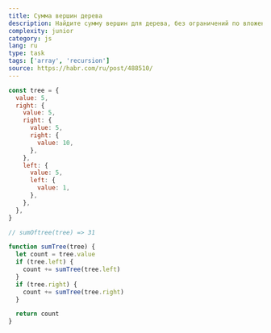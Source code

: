 ```yaml
---
title: Сумма вершин дерева
description: Найдите сумму вершин для дерева, без ограничений по вложенности
complexity: junior
category: js
lang: ru
type: task
tags: ['array', 'recursion']
source: https://habr.com/ru/post/488510/
---
```


```js example
const tree = {
  value: 5,
  right: {
    value: 5,
    right: {
      value: 5,
      right: {
        value: 10,
      },
    },
    left: {
      value: 5,
      left: {
        value: 1,
      },
    },
  },
}

// sumOftree(tree) => 31
```

```js answer
function sumTree(tree) {
  let count = tree.value
  if (tree.left) {
    count += sumTree(tree.left)
  }
  if (tree.right) {
    count += sumTree(tree.right)
  }

  return count
}
```
